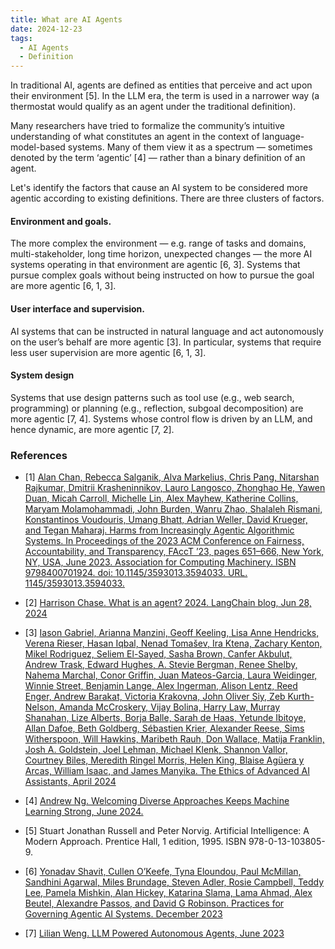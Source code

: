 ```yaml
---
title: What are AI Agents
date: 2024-12-23
tags:
  - AI Agents
  - Definition
---
```


In traditional AI, agents are defined as entities that perceive and act upon their environment [5].
In the LLM era, the term is used in a narrower way (a thermostat would qualify as an agent under
the traditional definition).

Many researchers have tried to formalize the community’s intuitive
understanding of what constitutes an agent in the context of language-model-based systems. Many of
them view it as a spectrum — sometimes denoted by the term ‘agentic’ [4] — rather than a binary
definition of an agent.

Let's identify the factors that cause an AI system to be considered
more agentic according to existing definitions. There are three clusters of factors.

#### Environment and goals.
The more complex the environment — e.g. range of tasks and domains,
multi-stakeholder, long time horizon, unexpected changes — the more AI systems operating in that
environment are agentic [6, 3]. Systems that pursue complex goals without being instructed on
how to pursue the goal are more agentic [6, 1, 3].

#### User interface and supervision.
AI systems that can be instructed in natural language and act
autonomously on the user’s behalf are more agentic [3]. In particular, systems that require less
user supervision are more agentic [6, 1, 3].

#### System design
Systems that use design patterns such as tool use (e.g., web search, programming)
or planning (e.g., reflection, subgoal decomposition) are more agentic [7, 4]. Systems whose
control flow is driven by an LLM, and hence dynamic, are more agentic [7, 2].





### References
- \[1\] [Alan Chan, Rebecca Salganik, Alva Markelius, Chris Pang, Nitarshan Rajkumar, Dmitrii
Krasheninnikov, Lauro Langosco, Zhonghao He, Yawen Duan, Micah Carroll, Michelle Lin,
Alex Mayhew, Katherine Collins, Maryam Molamohammadi, John Burden, Wanru Zhao,
Shalaleh Rismani, Konstantinos Voudouris, Umang Bhatt, Adrian Weller, David Krueger, and
Tegan Maharaj. Harms from Increasingly Agentic Algorithmic Systems. In Proceedings of
the 2023 ACM Conference on Fairness, Accountability, and Transparency, FAccT ’23, pages
651–666, New York, NY, USA, June 2023. Association for Computing Machinery. ISBN
9798400701924. doi: 10.1145/3593013.3594033. URL.
1145/3593013.3594033.](https://dl.acm.org/doi/10)

- \[2\] [Harrison Chase. What is an agent? 2024. LangChain blog, Jun 28, 2024](https://blog.langchain.dev/what-is-an-agent/)

- \[3\] [Iason Gabriel, Arianna Manzini, Geoff Keeling, Lisa Anne Hendricks, Verena Rieser, Hasan
Iqbal, Nenad Tomašev, Ira Ktena, Zachary Kenton, Mikel Rodriguez, Seliem El-Sayed, Sasha
Brown, Canfer Akbulut, Andrew Trask, Edward Hughes, A. Stevie Bergman, Renee Shelby,
Nahema Marchal, Conor Griffin, Juan Mateos-Garcia, Laura Weidinger, Winnie Street, Benjamin Lange, Alex Ingerman, Alison Lentz, Reed Enger, Andrew Barakat, Victoria Krakovna,
John Oliver Siy, Zeb Kurth-Nelson, Amanda McCroskery, Vijay Bolina, Harry Law, Murray
Shanahan, Lize Alberts, Borja Balle, Sarah de Haas, Yetunde Ibitoye, Allan Dafoe, Beth
Goldberg, Sébastien Krier, Alexander Reese, Sims Witherspoon, Will Hawkins, Maribeth
Rauh, Don Wallace, Matija Franklin, Josh A. Goldstein, Joel Lehman, Michael Klenk, Shannon Vallor, Courtney Biles, Meredith Ringel Morris, Helen King, Blaise Agüera y Arcas,
William Isaac, and James Manyika. The Ethics of Advanced AI Assistants, April 2024](http://arxiv.org/abs/2404.16244)

- \[4\] [Andrew Ng. Welcoming Diverse Approaches Keeps Machine Learning Strong, June 2024.](https://www.deeplearning.ai/the-batch/welcoming-diverse-approaches-keeps-machine-learning-strong/)

- \[5\] Stuart Jonathan Russell and Peter Norvig. Artificial Intelligence: A Modern Approach. Prentice Hall, 1 edition, 1995. ISBN 978-0-13-103805-9.

- \[6\] [Yonadav Shavit, Cullen O’Keefe, Tyna Eloundou, Paul McMillan, Sandhini Agarwal, Miles
Brundage, Steven Adler, Rosie Campbell, Teddy Lee, Pamela Mishkin, Alan Hickey, Katarina
Slama, Lama Ahmad, Alex Beutel, Alexandre Passos, and David G Robinson. Practices for
Governing Agentic AI Systems. December 2023](https://cdn.openai.com/papers/practices-for-governing-agentic-ai-systems.pdf)

- \[7\] [Lilian Weng. LLM Powered Autonomous Agents, June 2023](https://lilianweng.github.io/posts/2023-06-23-agent/)


